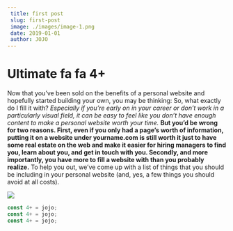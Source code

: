 ```yaml
---
 title: first post
 slug: first-post
 image: ./images/image-1.png
 date: 2019-01-01
 author: JOJO
---
```


# Ultimate fa fa 4+

Now that you’ve been sold on the benefits of a personal website and hopefully started building your own, you may be thinking: So, what exactly do I fill it with?
_Especially if you’re early on in your career or don’t work in a particularly visual field, it can be easy to feel like you don’t have enough content to make a personal website worth your time._
**But you’d be wrong for two reasons. First, even if you only had a page’s worth of information, putting it on a website under yourname.com is still worth it just to have some real estate on the web and make it easier for hiring managers to find you, learn about you, and get in touch with you.
Secondly, and more importantly, you have more to fill a website with than you probably realize.** To help you out, we’ve come up with a list of things that you should be including in your personal website (and, yes, a few things you should avoid at all costs).

<div className="post-img">

![](./images/image-2.png)

</div>

<div className="code">

  ```javascript 
  const 4+ = jojo; 
  const 4+ = jojo; 
  const 4+ = jojo; 
  ```

</div>